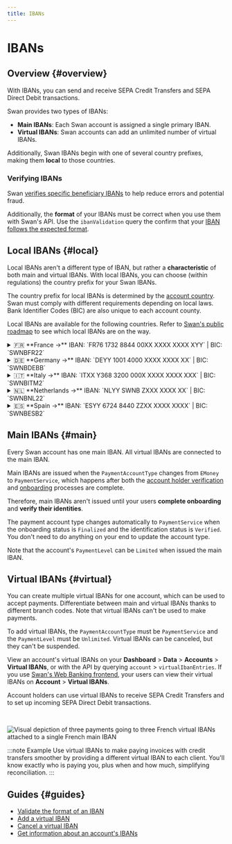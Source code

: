 ```yaml
---
title: IBANs
---
```


# IBANs

## Overview {#overview}


<IbanDefinition />

With IBANs, you can send and receive SEPA Credit Transfers and SEPA Direct Debit transactions.

Swan provides two types of IBANs:

- **Main IBANs**: Each Swan account is assigned a single primary IBAN.
- **Virtual IBANs**: Swan accounts can add an unlimited number of virtual IBANs.

Additionally, Swan IBANs begin with one of several country prefixes, making them **local** to those countries.

### Verifying IBANs

Swan [verifies specific beneficiary IBANs](../../payments/credit-transfers/sepa/index.mdx#beneficiary-verification) to help reduce errors and potential fraud.

Additionally, the **format** of your IBANs must be correct when you use them with Swan's API.
Use the `ibanValidation` query the confirm that your [IBAN follows the expected format](./guide-validate.mdx).

## Local IBANs {#local}

Local IBANs aren't a different type of IBAN, but rather a **characteristic** of both main and virtual IBANs.
With local IBANs, you can choose (within regulations) the country prefix for your Swan IBANs.

The country prefix for local IBANs is determined by the [account country](../index.mdx#account-country).
Swan must comply with different requirements depending on local laws.
Bank Identifier Codes (BIC) are also unique to each account county.

Local IBANs are available for the following countries.
Refer to [Swan's public roadmap](https://swanio.notion.site/Swan-Public-Roadmap-385e4b2e91b3409786a6c8e885654a22) to see which local IBANs are on the way.

<details>
  <summary>🇫🇷 **France →** IBAN: `FR76 1732 8844 00XX XXXX XXXX XYY` | BIC: `SWNBFR22`</summary>
  <div>
French IBANs consist of 34 letters and numbers.<br />
Each set of characters represents a different account detail.

| Character set | Explanation |
| ---: | :--- |
| **FR** | France's country code |
| **76** | Check digits |
| **17328** | Swan's French bank code |
| **84400** | Swan's French branch code for main IBANs (virtual IBANs: **89900**) |
| **XXXX XXXX X** | 11-digit account number (not applicable for virtual IBANs) |
| **YY** | Two-digit RIB key<br />RIB, or *relevé d'identité bancaire*, are [Swan's bank details PDF](../index.mdx#bank-details) |
| **SWNBFR22** | Swan's French Bank Identifier Code (BIC) |
  </div>
</details>

<details>
  <summary>🇩🇪 **Germany →** IBAN: `DEYY 1001 4000 XXXX XXXX XX` | BIC: `SWNBDEBB`</summary>
  <div>
German IBANs consist of 22 letters and numbers.<br />
Each set of characters represents a different account detail.

| Character set | Explanation |
| ---: | :--- |
| **DE** | Germany's country code |
| **YY** | IBAN check digits |
| **1001 4000** | Swan's German bank code for main IBANs (virtual IBANs: **1001 4001**) |
| **XXXX XXXX XX** | 10-digit account number (not applicable for virtual IBANs) |
| **SWNBDEBB** | Swan's German Bank Identifier Code (BIC) |
  </div>
</details>

<details>
  <summary>🇮🇹 **Italy →** IBAN: `ITXX Y368 3200 000X XXXX XXXX XXX` | BIC: `SWNBITM2`</summary>
  <div>
Italian IBANs consist of 27 letters and numbers.<br />
Each set of characters represents a different account detail.

| Character set | Explanation |
| ---: | :--- |
| **IT** | Italy's country code |
| **XX** | IBAN check digits |
| **Y** | Italian national check code |
| **368 32** | Swan's Italian bank code |
| **01600** | Swan's Italian branch code for main IBANs (virtual IBANs: **01601**) |
| **X XXXX XXXX XXX** | 12-digit account number (not applicable for virtual IBANs) |
| **SWNBITM2** | Swan's Italian Bank Identifier Code (BIC) |
  </div>
</details>

<details>
  <summary>🇳🇱 **Netherlands →** IBAN: `NLYY SWNB ZXXX XXXX XX` | BIC: `SWNBNL22`</summary>
  <div>
Dutch IBANs consist of 18 letters and numbers.<br />
Each set of characters represents a different account detail.

| Character set | Explanation |
| ---: | :--- |
| **NL** | Netherland's country code |
| **YY** | IBAN check digits |
| **SWNB** | Swan's bank code |
| **Z** | IBAN type (1-4: main IBAN; 5-9: virtual IBAN) |
| **XXX XXXX XX** | 10-digit account number (not applicable for virtual IBANs) |
| **SWNBNL22** | Swan's Dutch Bank Identifier Code (BIC) |
  </div>
</details>

<details>
  <summary>🇪🇸 **Spain →** IBAN: `ESYY 6724 8440 ZZXX XXXX XXXX` | BIC: `SWNBESB2`</summary>
  <div>
Spanish IBANs consist of 24 letters and numbers.<br />
Each set of characters represents a different account detail.

| Character set | Explanation |
| ---: | :--- |
| **ES** | Spain's country code |
| **YY** | IBAN check digits |
| **6724** | Swan's Spanish bank code |
| **8440** | Swan's Spanish branch code for main IBANs (virtual IBANs: **8990**) |
| **ZZ** | Bank check digits |
| **XX XXXX XXXX** | 10-digit account number (not applicable for virtual IBANs) |
| **SWNBESB2** | Swan's Spanish Bank Identifier Code (BIC) |
  </div>
</details>

## Main IBANs {#main}

Every Swan account has one main IBAN.
All virtual IBANs are connected to the main IBAN.

Main IBANs are issued when the `PaymentAccountType` changes from `EMoney` to `PaymentService`, which happens after both the [account holder verification](../../onboarding/account-holders/index.mdx#verification-process) and [onboarding](../../onboarding/index.mdx) processes are complete.

Therefore, main IBANs aren't issued until your users **complete onboarding** and **verify their identities**.

The payment account type changes automatically to `PaymentService` when the onboarding status is `Finalized` and the identification status is `Verified`.
You don't need to do anything on your end to update the account type.

Note that the account's `PaymentLevel` can be `Limited` when issued the main IBAN.

## Virtual IBANs {#virtual}

You can create multiple virtual IBANs for one account, which can be used to accept payments.
Differentiate between main and virtual IBANs thanks to different branch codes.
Note that virtual IBANs can't be used to make payments.

To add virtual IBANs, the `PaymentAccountType` must be `PaymentService` and the `PaymentLevel` must be `Unlimited`.
Virtual IBANs can be canceled, but they can't be suspended.


View an account's virtual IBANs on your **Dashboard** > **Data** > **Accounts** > **Virtual IBANs**, or with the API by querying `account` > `virtualIbanEntries`.
If you use [Swan's Web Banking frontend](https://swan-io.github.io/swan-partner-frontend/specs/banking/account#virtual-ibans), your users can view their virtual IBANs on **Account** > **Virtual IBANs**.

Account holders can use virtual IBANs to receive SEPA Credit Transfers and to set up incoming SEPA Direct Debit transactions.

<br />

![Visual depiction of three payments going to three French virtual IBANs attached to a single French main IBAN](../../../images/topics/accounts/virtual-ibans.png)

:::note Example
Use virtual IBANs to make paying invoices with credit transfers smoother by providing a different virtual IBAN to each client. You'll know exactly who is paying you, plus when and how much, simplifying reconciliation.
:::

## Guides {#guides}

- [Validate the format of an IBAN](./guide-validate.mdx)
- [Add a virtual IBAN](./guide-add-virtual.mdx)
- [Cancel a virtual IBAN](./guide-cancel-virtual.mdx)
- [Get information about an account's IBANs](./guide-get-info.mdx)